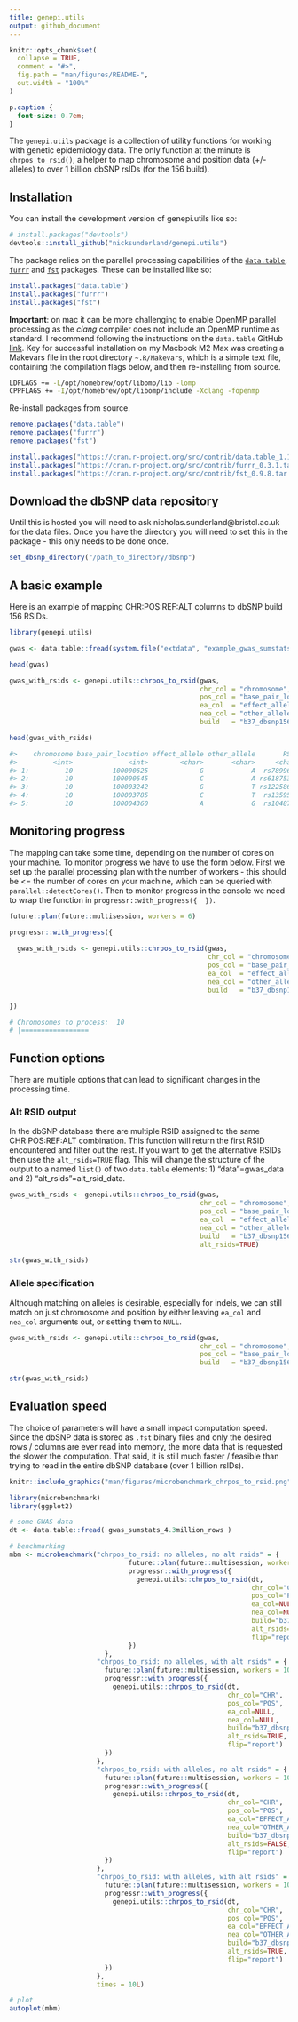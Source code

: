 ```yaml
---
title: genepi.utils
output: github_document
---
```


<!-- README.md is generated from README.Rmd. Please edit that file -->

```r
knitr::opts_chunk$set(
  collapse = TRUE,
  comment = "#>",
  fig.path = "man/figures/README-",
  out.width = "100%"
)
```

```css
p.caption {
  font-size: 0.7em;
}
```

<!-- badges: start -->
<!-- badges: end -->

The `genepi.utils` package is a collection of utility functions for working with genetic epidemiology data. The only function at the minute is `chrpos_to_rsid()`, a helper to map chromosome and position data (+/- alleles) to over 1 billion dbSNP rsIDs (for the 156 build). 

## Installation

You can install the development version of genepi.utils like so:

```r
# install.packages("devtools")
devtools::install_github("nicksunderland/genepi.utils")
```

The package relies on the parallel processing capabilities of the [`data.table`](https://rdatatable.gitlab.io/data.table/), [`furrr`](https://furrr.futureverse.org) and [`fst`](https://www.fstpackage.org) packages. These can be installed like so: 

```r
install.packages("data.table")
install.packages("furrr")
install.packages("fst")
```

**Important**: on mac it can be more challenging to enable OpenMP parallel processing as the *clang* compiler does not include an OpenMP runtime as standard. I recommend following the instructions on the `data.table` GitHub [link](https://github.com/Rdatatable/data.table/wiki/Installation). Key for successful installation on my Macbook M2 Max was creating a Makevars file in the root directory `~.R/Makevars`, which is a simple text file, containing the compilation flags below, and then re-installing from source. 

```bash
LDFLAGS += -L/opt/homebrew/opt/libomp/lib -lomp
CPPFLAGS += -I/opt/homebrew/opt/libomp/include -Xclang -fopenmp
```

Re-install packages from source.
```r
remove.packages("data.table")
remove.packages("furrr")
remove.packages("fst")

install.packages("https://cran.r-project.org/src/contrib/data.table_1.14.8.tar.gz", type="source", repos=NULL)
install.packages("https://cran.r-project.org/src/contrib/furrr_0.3.1.tar.gz", type="source", repos=NULL)
install.packages("https://cran.r-project.org/src/contrib/fst_0.9.8.tar.gz", type="source", repos=NULL)
```


## Download the dbSNP data repository

Until this is hosted you will need to ask nicholas.sunderland@bristol.ac.uk for the data files. Once you have the directory you will need to set this in the package - this only needs to be done once.

```r
set_dbsnp_directory("/path_to_directory/dbsnp")
```

## A basic example

Here is an example of mapping CHR:POS:REF:ALT columns to dbSNP build 156 RSIDs.

```r
library(genepi.utils)

gwas <- data.table::fread(system.file("extdata", "example_gwas_sumstats.tsv", package="genepi.utils"))

head(gwas)
```

```r
gwas_with_rsids <- genepi.utils::chrpos_to_rsid(gwas,
                                                chr_col = "chromosome",
                                                pos_col = "base_pair_location",
                                                ea_col  = "effect_allele",
                                                nea_col = "other_allele",
                                                build   = "b37_dbsnp156")

head(gwas_with_rsids)

#>    chromosome base_pair_location effect_allele other_allele       RSID
#>         <int>              <int>        <char>       <char>     <char>
#> 1:         10          100000625             G            A  rs7899632
#> 2:         10          100000645             C            A rs61875309
#> 3:         10          100003242             G            T rs12258651
#> 4:         10          100003785             C            T  rs1359508
#> 5:         10          100004360             A            G  rs1048754
```

## Monitoring progress

The mapping can take some time, depending on the number of cores on your machine. To monitor progress we have to use the form below. First we set up the parallel processing plan with the number of workers - this should be <= the number of cores on your machine, which can be queried with `parallel::detectCores()`. Then to monitor progress in the console we need to wrap the function in `progressr::with_progress({  })`.

```r
future::plan(future::multisession, workers = 6)

progressr::with_progress({
  
  gwas_with_rsids <- genepi.utils::chrpos_to_rsid(gwas,
                                                  chr_col = "chromosome",
                                                  pos_col = "base_pair_location",
                                                  ea_col  = "effect_allele",
                                                  nea_col = "other_allele",
                                                  build   = "b37_dbsnp156")

})

# Chromosomes to process:  10
# |=================                                                                    |  12%
```

## Function options

There are multiple options that can lead to significant changes in the processing time.

### Alt RSID output

In the dbSNP database there are multiple RSID assigned to the same CHR:POS:REF:ALT combination. This function will return the first RSID encountered and filter out the rest. If you want to get the alternative RSIDs then use the `alt_rsids=TRUE` flag. This will change the structure of the output to a named `list()` of two `data.table` elements: 1) "data"=gwas_data and 2) "alt_rsids"=alt_rsid_data.

```r
gwas_with_rsids <- genepi.utils::chrpos_to_rsid(gwas,
                                                chr_col = "chromosome",
                                                pos_col = "base_pair_location",
                                                ea_col  = "effect_allele",
                                                nea_col = "other_allele",
                                                build   = "b37_dbsnp156", 
                                                alt_rsids=TRUE)

str(gwas_with_rsids)
```

### Allele specification

Although matching on alleles is desirable, especially for indels, we can still match on just chromosome and position by either leaving `ea_col` and `nea_col` arguments out, or setting them to `NULL`.

```r
gwas_with_rsids <- genepi.utils::chrpos_to_rsid(gwas,
                                                chr_col = "chromosome",
                                                pos_col = "base_pair_location",
                                                build   = "b37_dbsnp156")

str(gwas_with_rsids)
```

## Evaluation speed

The choice of parameters will have a small impact computation speed. Since the dbSNP data is stored as `.fst` binary files and only the desired rows / columns are ever read into memory, the more data that is requested the slower the computation. That said, it is still much faster / feasible than trying to read in the entire dbSNP database (over 1 billion rsIDs).

```r
knitr::include_graphics("man/figures/microbenchmark_chrpos_to_rsid.png")
```

```r
library(microbenchmark)
library(ggplot2)

# some GWAS data
dt <- data.table::fread( gwas_sumstats_4.3million_rows )

# benchmarking
mbm <- microbenchmark("chrpos_to_rsid: no alleles, no alt rsids" = {
                              future::plan(future::multisession, workers = 10)
                              progressr::with_progress({
                                genepi.utils::chrpos_to_rsid(dt,
                                                             chr_col="CHR",
                                                             pos_col="POS",
                                                             ea_col=NULL,
                                                             nea_col=NULL,
                                                             build="b37_dbsnp156",
                                                             alt_rsids=FALSE,
                                                             flip="report")
                              })
                        },
                      "chrpos_to_rsid: no alleles, with alt rsids" = {
                        future::plan(future::multisession, workers = 10)
                        progressr::with_progress({
                          genepi.utils::chrpos_to_rsid(dt,
                                                       chr_col="CHR",
                                                       pos_col="POS",
                                                       ea_col=NULL,
                                                       nea_col=NULL,
                                                       build="b37_dbsnp156",
                                                       alt_rsids=TRUE,
                                                       flip="report")
                        })
                      },
                      "chrpos_to_rsid: with alleles, no alt rsids" = {
                        future::plan(future::multisession, workers = 10)
                        progressr::with_progress({
                          genepi.utils::chrpos_to_rsid(dt,
                                                       chr_col="CHR",
                                                       pos_col="POS",
                                                       ea_col="EFFECT_ALLELE",
                                                       nea_col="OTHER_ALLELE",
                                                       build="b37_dbsnp156",
                                                       alt_rsids=FALSE,
                                                       flip="report")
                        })
                      },
                      "chrpos_to_rsid: with alleles, with alt rsids" = {
                        future::plan(future::multisession, workers = 10)
                        progressr::with_progress({
                          genepi.utils::chrpos_to_rsid(dt,
                                                       chr_col="CHR",
                                                       pos_col="POS",
                                                       ea_col="EFFECT_ALLELE",
                                                       nea_col="OTHER_ALLELE",
                                                       build="b37_dbsnp156",
                                                       alt_rsids=TRUE,
                                                       flip="report")
                        })
                      },
                      times = 10L)

# plot
autoplot(mbm)
```

